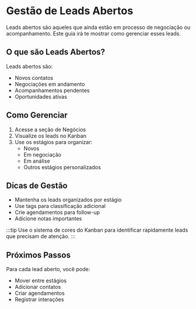# Gestão de Leads Abertos

Leads abertos são aqueles que ainda estão em processo de negociação ou acompanhamento. Este guia irá te mostrar como gerenciar esses leads.

## O que são Leads Abertos?

Leads abertos são:
- Novos contatos
- Negociações em andamento
- Acompanhamentos pendentes
- Oportunidades ativas

## Como Gerenciar

1. Acesse a seção de Negócios
2. Visualize os leads no Kanban
3. Use os estágios para organizar:
   - Novos
   - Em negociação
   - Em análise
   - Outros estágios personalizados

## Dicas de Gestão

- Mantenha os leads organizados por estágio
- Use tags para classificação adicional
- Crie agendamentos para follow-up
- Adicione notas importantes

:::tip
Use o sistema de cores do Kanban para identificar rapidamente leads que precisam de atenção.
:::

## Próximos Passos

Para cada lead aberto, você pode:
- Mover entre estágios
- Adicionar contatos
- Criar agendamentos
- Registrar interações 